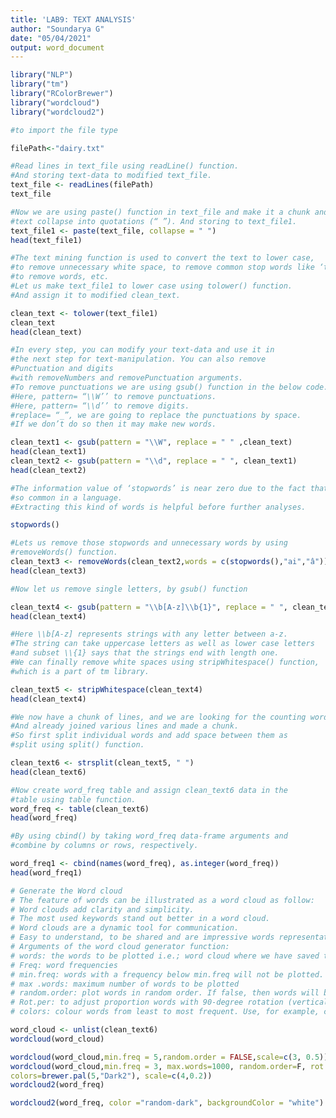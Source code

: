 ```yaml
---
title: 'LAB9: TEXT ANALYSIS'
author: "Soundarya G"
date: "05/04/2021"
output: word_document
---
```



```r
library("NLP")
library("tm")
library("RColorBrewer")
library("wordcloud")
library("wordcloud2")
```


```r
#to import the file type

filePath<-"dairy.txt"

#Read lines in text_file using readLine() function.
#And storing text-data to modified text_file.
text_file <- readLines(filePath)
text_file
```


```r
#Now we are using paste() function in text_file and make it a chunk and the
#text collapse into quotations (“ ”). And storing to text_file1.
text_file1 <- paste(text_file, collapse = " ")
head(text_file1)
```


```r
#The text mining function is used to convert the text to lower case,
#to remove unnecessary white space, to remove common stop words like ‘the’, “we”,
#to remove words, etc.
#Let us make text_file1 to lower case using tolower() function.
#And assign it to modified clean_text.

clean_text <- tolower(text_file1)
clean_text
head(clean_text)
```


```r
#In every step, you can modify your text-data and use it in
#the next step for text-manipulation. You can also remove
#Punctuation and digits
#with removeNumbers and removePunctuation arguments.
#To remove punctuations we are using gsub() function in the below code.
#Here, pattern= “\\W’’ to remove punctuations.
#Here, pattern= “\\d’’ to remove digits.
#replace= “_”, we are going to replace the punctuations by space.
#If we don’t do so then it may make new words.

clean_text1 <- gsub(pattern = "\\W", replace = " " ,clean_text)
head(clean_text1)
clean_text2 <- gsub(pattern = "\\d", replace = " ", clean_text1)
head(clean_text2)
```


```r
#The information value of ‘stopwords’ is near zero due to the fact that they are
#so common in a language.
#Extracting this kind of words is helpful before further analyses.

stopwords()
```


```r
#Lets us remove those stopwords and unnecessary words by using
#removeWords() function.
clean_text3 <- removeWords(clean_text2,words = c(stopwords(),"ai","â"))
head(clean_text3)
```


```r
#Now let us remove single letters, by gsub() function

clean_text4 <- gsub(pattern = "\\b[A-z]\\b{1}", replace = " ", clean_text3 )
head(clean_text4)
```


```r
#Here \\b[A-z] represents strings with any letter between a-z.
#The string can take uppercase letters as well as lower case letters
#and subset \\{1} says that the strings end with length one.
#We can finally remove white spaces using stripWhitespace() function,
#which is a part of tm library.

clean_text5 <- stripWhitespace(clean_text4)
head(clean_text4)
```


```r
#We now have a chunk of lines, and we are looking for the counting words.
#And already joined various lines and made a chunk.
#So first split individual words and add space between them as
#split using split() function.

clean_text6 <- strsplit(clean_text5, " ")
head(clean_text6)
```


```r
#Now create word_freq table and assign clean_text6 data in the
#table using table function.
word_freq <- table(clean_text6)
head(word_freq)
```


```r
#By using cbind() by taking word_freq data-frame arguments and
#combine by columns or rows, respectively.

word_freq1 <- cbind(names(word_freq), as.integer(word_freq))
head(word_freq1)
```


```r
# Generate the Word cloud
# The feature of words can be illustrated as a word cloud as follow:
# Word clouds add clarity and simplicity.
# The most used keywords stand out better in a word cloud.
# Word clouds are a dynamic tool for communication.
# Easy to understand, to be shared and are impressive words representation.
# Arguments of the word cloud generator function:
# words: the words to be plotted i.e.; word cloud where we have saved the text-data.
# Freq: word frequencies
# min.freq: words with a frequency below min.freq will not be plotted.
# max .words: maximum number of words to be plotted
# random.order: plot words in random order. If false, then words will be plotted in decreasingfrequency
# Rot.per: to adjust proportion words with 90-degree rotation (vertical text)
# colors: colour words from least to most frequent. Use, for example, colors = “Red” for asingle colour or “random-dark”, “random-light”.

word_cloud <- unlist(clean_text6)
wordcloud(word_cloud)
```


```r
wordcloud(word_cloud,min.freq = 5,random.order = FALSE,scale=c(3, 0.5))
wordcloud(word_cloud,min.freq = 3, max.words=1000, random.order=F, rot.per=0.2,
colors=brewer.pal(5,"Dark2"), scale=c(4,0.2))
wordcloud2(word_freq)
```


```r
wordcloud2(word_freq, color ="random-dark", backgroundColor = "white")
```

